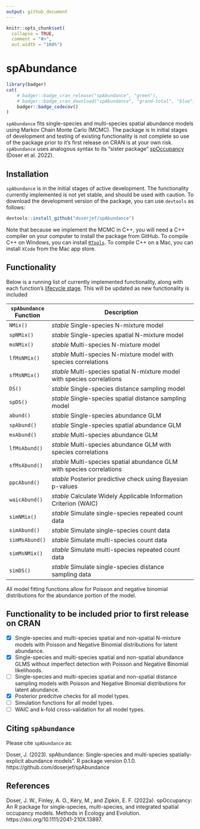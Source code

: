 ```yaml
---
output: github_document
---
```


<!-- README.md is generated from README.Rmd. Please edit that file -->

```r
knitr::opts_chunk$set(
  collapse = TRUE,
  comment = "#>",
  out.width = "100%")
```

# spAbundance 

```r
library(badger)
cat(
	# badger::badge_cran_release("spAbundance", "green"),
	# badger::badge_cran_download("spAbundance", "grand-total", "blue"),
	badger::badge_codecov()
)
```

`spAbundance` fits single-species and multi-species spatial abundance models using Markov Chain Monte Carlo (MCMC). The package is in initial stages of development and testing of existing functionality is not complete so use of the package prior to it's first release on CRAN is at your own risk. `spAbundance` uses analogous syntax to its "sister package" [spOccupancy](https://www.jeffdoser.com/files/spoccupancy-web/) (Doser et al. 2022). 

## Installation

`spAbundance` is in the initial stages of active development. The functionality currently implemented is not yet stable, and should be used with caution. To download the development version of the package, you can use `devtools` as follows:  

```r
devtools::install_github("doserjef/spAbundance")
```

Note that because we implement the MCMC in C++, you will need a C++ compiler on your computer to install the package from GitHub. To compile C++ on Windows, you can install [`RTools`](https://cran.r-project.org/bin/windows/Rtools/). To compile C++ on a Mac, you can install `XCode` from the Mac app store.

## Functionality

Below is a running list of currently implemented functionality, along with each function's [lifecycle stage](https://lifecycle.r-lib.org/articles/stages.html). This will be updated as new functionality is included

|`spAbundance` Function  | Description                                                          |
|---------------- |-----------------------------------------------------------------------------|
|`NMix()`           | *stable* Single-species N-mixture model                                   |
|`spNMix()`         | *stable* Single-species spatial N-mixture model                           |
|`msNMix()`         | *stable* Multi-species N-mixture model                                    |
|`lfMsNMix()`       | *stable* Multi-species N-mixture model with species correlations          |
|`sfMsNMix()`       | *stable* Multi-species spatial N-mixture model with species correlations  |
|`DS()`             | *stable* Single-species distance sampling model                           |
|`spDS()`           | *stable* Single-species spatial distance sampling model                   |
|`abund()`          | *stable* Single-species abundance GLM                                     |
|`spAbund()`        | *stable* Single-species spatial abundance GLM                             |
|`msAbund()`        | *stable* Multi-species abundance GLM                                      |
|`lfMsAbund()`      | *stable* Multi-species abundance GLM with species correlations            |
|`sfMsAbund()`      | *stable* Multi-species spatial abundance GLM with species correlations    |
|`ppcAbund()`       | *stable* Posterior predictive check using Bayesian p-values               | 
|`waicAbund()`      | *stable* Calculate Widely Applicable Information Criterion (WAIC)         |
|`simNMix()`        | *stable* Simulate single-species repeated count data                      |
|`simAbund()`       | *stable* Simulate single-species count data                               |
|`simMsAbund()`     | *stable* Simulate multi-species count data                                |
|`simMsNMix()`      | *stable* Simulate multi-species repeated count data                       |
|`simDS()`          | *stable* Simulate single-species distance sampling data                   |

All model fitting functions allow for Poisson and negative binomial distributions for the abundance portion of the model. 

## Functionality to be included prior to first release on CRAN

- [x] Single-species and multi-species spatial and non-spatial N-mixture models with Poisson and Negative Binomial distributions for latent abundance.
- [x] Single-species and multi-species spatial and non-spatial abundance GLMS without imperfect detection with Poisson and Negative Binomial likelihoods.
- [ ] Single-species and multi-species spatial and non-spatial distance sampling models with Poisson and Negative Binomial distributions for latent abundance.
- [x] Posterior predcitve checks for all model types.
- [ ] Simulation functions for all model types.
- [ ] WAIC and k-fold cross-validation for all model types.

## Citing `spAbundance`

Please cite `spAbundance` as: 

Doser, J. (2023). spAbundance: Single-species and multi-species spatially-explicit abundance models". R package version 0.1.0. https://github.com/doserjef/spAbundance

## References

Doser, J. W., Finley, A. O., Kéry, M., and Zipkin, E. F. (2022a). spOccupancy: An R package for single-species, multi-species, and integrated spatial occupancy models. Methods in Ecology and Evolution. https://doi.org/10.1111/2041-210X.13897.

